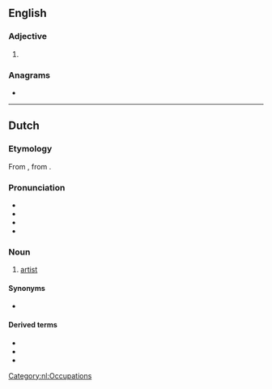 ==English==

===Adjective===
{{head|en|adjective superlative form}}

# {{en-superlative of|arty}}

===Anagrams===
* {{anagrams|en|a=aeirstt|artiste|attires|iratest|ratites|striate|tastier}}

----

==Dutch==

===Etymology===
From {{inh|nl|dum|artiste}}, from {{der|nl|ML|artista}}.

===Pronunciation===
* {{IPA|lang=nl|/ɑrˈtist/}}
* {{audio|Nl-artiest.ogg|Audio|lang=nl}}
* {{hyphenation|lang=nl|ar|tiest}}
* {{rhyme|lang=nl|ist}}

===Noun===
{{nl-noun|m|-en|artiestje|f=artieste}}

# [[artist]]

====Synonyms====
* {{l|nl|kunstenaar}}

====Derived terms====
* {{l|nl|artiesteningang}}
* {{l|nl|circusartiest}}
* {{l|nl|kermisartiest}}

[[Category:nl:Occupations]]